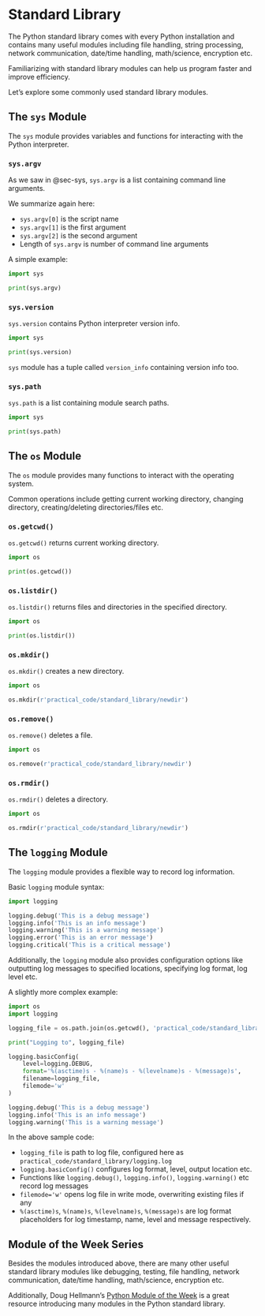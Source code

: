 # Standard Library

The Python standard library comes with every Python installation and contains many useful modules including file handling, string processing, network communication, date/time handling, math/science, encryption etc.  

Familiarizing with standard library modules can help us program faster and improve efficiency.  

Let's explore some commonly used standard library modules.

## The `sys` Module  

The `sys` module provides variables and functions for interacting with the Python interpreter.  

### `sys.argv`  

As we saw in @sec-sys, `sys.argv` is a list containing command line arguments.  

We summarize again here:  

- `sys.argv[0]` is the script name  
- `sys.argv[1]` is the first argument
- `sys.argv[2]` is the second argument
- Length of `sys.argv` is number of command line arguments

A simple example:
```python
import sys

print(sys.argv) 
```

### `sys.version`  

`sys.version` contains Python interpreter version info.

```python
import sys

print(sys.version)
```
`sys` module has a tuple called `version_info` containing version info too.  

### `sys.path`

`sys.path` is a list containing module search paths.  

```python
import sys

print(sys.path)  
```

## The `os` Module  

The `os` module provides many functions to interact with the operating system.  

Common operations include getting current working directory, changing directory, creating/deleting directories/files etc.  


### `os.getcwd()`  

`os.getcwd()` returns current working directory.  

```python
import os

print(os.getcwd())
```

### `os.listdir()`

`os.listdir()` returns files and directories in the specified directory.  

```python
import os

print(os.listdir())
```  

### `os.mkdir()`  

`os.mkdir()` creates a new directory.  

```python
import os

os.mkdir(r'practical_code/standard_library/newdir') 
```

### `os.remove()`  

`os.remove()` deletes a file.  

```python
import os

os.remove(r'practical_code/standard_library/newdir')
```  

### `os.rmdir()`

`os.rmdir()` deletes a directory.  

```python 
import os

os.rmdir(r'practical_code/standard_library/newdir')
```

## The `logging` Module   

The `logging` module provides a flexible way to record log information.  

Basic `logging` module syntax:  

```python
import logging

logging.debug('This is a debug message')  
logging.info('This is an info message')
logging.warning('This is a warning message')
logging.error('This is an error message') 
logging.critical('This is a critical message')
```  

Additionally, the `logging` module also provides configuration options like outputting log messages to specified locations, specifying log format, log level etc.  

A slightly more complex example:  

```python
import os
import logging

logging_file = os.path.join(os.getcwd(), 'practical_code/standard_library/logging.log')  

print("Logging to", logging_file)  

logging.basicConfig(
    level=logging.DEBUG,
    format='%(asctime)s - %(name)s - %(levelname)s - %(message)s',
    filename=logging_file,
    filemode='w'  
)

logging.debug('This is a debug message')
logging.info('This is an info message') 
logging.warning('This is a warning message')
```

In the above sample code:  

- `logging_file` is path to log file, configured here as `practical_code/standard_library/logging.log`
- `logging.basicConfig()` configures log format, level, output location etc.   
- Functions like `logging.debug()`, `logging.info()`, `logging.warning()` etc record log messages
- `filemode='w'` opens log file in write mode, overwriting existing files if any
- `%(asctime)s`, `%(name)s`, `%(levelname)s`, `%(message)s` are log format placeholders for log timestamp, name, level and message respectively.  

## Module of the Week Series  

Besides the modules introduced above, there are many other useful standard library modules like debugging, testing, file handling, network communication, date/time handling, math/science, encryption etc.  

Additionally, Doug Hellmann's [Python Module of the Week](https://pymotw.com/3/) is a great resource introducing many modules in the Python standard library.